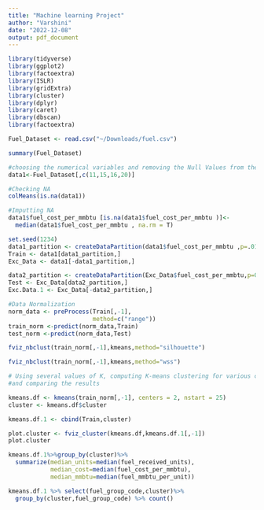 ```yaml
---
title: "Machine learning Project"
author: "Varshini"
date: "2022-12-08"
output: pdf_document
---
```



```r
library(tidyverse)
library(ggplot2)
library(factoextra)
library(ISLR)
library(gridExtra)
library(cluster)
library(dplyr)
library(caret)
library(dbscan)
library(factoextra)
```

```r

Fuel_Dataset <- read.csv("~/Downloads/fuel.csv")

summary(Fuel_Dataset)
```

```r

#choosing the numerical variables and removing the Null Values from the dataset.
data1<-Fuel_Dataset[,c(11,15,16,20)]

#Checking NA
colMeans(is.na(data1))

#Imputting NA
data1$fuel_cost_per_mmbtu [is.na(data1$fuel_cost_per_mmbtu )]<-
  median(data1$fuel_cost_per_mmbtu , na.rm = T)
```
```r

set.seed(1234)
data1_partition <- createDataPartition(data1$fuel_cost_per_mmbtu ,p=.015, list = FALSE)
Train <- data1[data1_partition,]
Exc_Data <- data1[-data1_partition,]

data2_partition <- createDataPartition(Exc_Data$fuel_cost_per_mmbtu,p=0.005,list=F)
Test <- Exc_Data[data2_partition,]
Exc.Data.1 <- Exc_Data[-data2_partition,]
```

```r

#Data Normalization
norm_data <- preProcess(Train[,-1], 
                        method=c("range"))
train_norm <-predict(norm_data,Train)
test_norm <-predict(norm_data,Test)
```
```r
fviz_nbclust(train_norm[,-1],kmeans,method="silhouette")

```
```r

fviz_nbclust(train_norm[,-1],kmeans,method="wss")

```
```r

# Using several values of K, computing K-means clustering for various centers, 
#and comparing the results

kmeans.df <- kmeans(train_norm[,-1], centers = 2, nstart = 25)
cluster <- kmeans.df$cluster

kmeans.df.1 <- cbind(Train,cluster)

plot.cluster <- fviz_cluster(kmeans.df,kmeans.df.1[,-1])
plot.cluster

```
```r

kmeans.df.1%>%group_by(cluster)%>%
  summarize(median_units=median(fuel_received_units),
            median_cost=median(fuel_cost_per_mmbtu),
            median_mmbtu=median(fuel_mmbtu_per_unit))

kmeans.df.1 %>% select(fuel_group_code,cluster)%>%
  group_by(cluster,fuel_group_code) %>% count()
```
